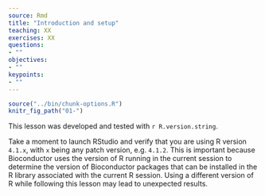 ```yaml
---
source: Rmd
title: "Introduction and setup"
teaching: XX
exercises: XX
questions:
- ""
objectives:
- ""
keypoints:
- ""
---
```


```r
source("../bin/chunk-options.R")
knitr_fig_path("01-")
```

This lesson was developed and tested with `r R.version.string`.

Take a moment to launch RStudio and verify that you are using R version `4.1.x`, with `x` being any patch version, e.g. `4.1.2`.
This is important because Bioconductor uses the version of R running in the current session to determine the version of Bioconductor packages that can be installed in the R library associated with the current R session.
Using a different version of R while following this lesson may lead to unexpected results.

